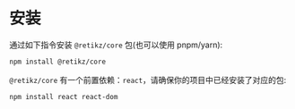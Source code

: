 # 安装

通过如下指令安装 `@retikz/core` 包(也可以使用 pnpm/yarn):

```bash
npm install @retikz/core
```

`@retikz/core` 有一个前置依赖：`react`，请确保你的项目中已经安装了对应的包:

```bash
npm install react react-dom
```
